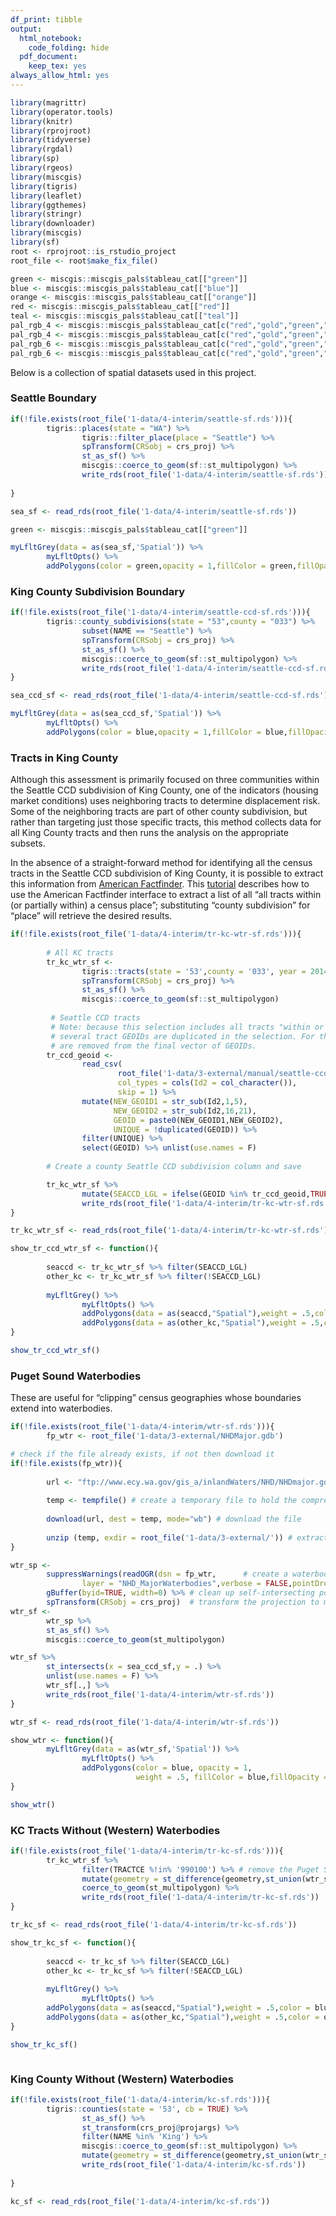 ```yaml
---
df_print: tibble
output:
  html_notebook:
    code_folding: hide
  pdf_document:
    keep_tex: yes
always_allow_html: yes
---
```


```r
library(magrittr)
library(operator.tools)
library(knitr)
library(rprojroot)
library(tidyverse)
library(rgdal)
library(sp)
library(rgeos)
library(miscgis)
library(tigris)
library(leaflet)
library(ggthemes)
library(stringr)
library(downloader)
library(miscgis)
library(sf)
root <- rprojroot::is_rstudio_project
root_file <- root$make_fix_file()
```

```r
green <- miscgis::miscgis_pals$tableau_cat[["green"]]
blue <- miscgis::miscgis_pals$tableau_cat[["blue"]]
orange <- miscgis::miscgis_pals$tableau_cat[["orange"]]
red <- miscgis::miscgis_pals$tableau_cat[["red"]]
teal <- miscgis::miscgis_pals$tableau_cat[["teal"]]
pal_rgb_4 <- miscgis::miscgis_pals$tableau_cat[c("red","gold","green","blue")] %>% unlist %>% palette()
pal_rgb_4 <- miscgis::miscgis_pals$tableau_cat[c("red","gold","green","blue")] %>% unlist %>% palette()
pal_rgb_6 <- miscgis::miscgis_pals$tableau_cat[c("red","gold","green","blue","orange","purple")] %>% unlist %>% palette()
pal_rgb_6 <- miscgis::miscgis_pals$tableau_cat[c("red","gold","green","blue","orange","purple")] %>% unlist %>% palette()
```

Below is a collection of spatial datasets used in this project.

### Seattle Boundary

```r

if(!file.exists(root_file('1-data/4-interim/seattle-sf.rds'))){
        tigris::places(state = "WA") %>%
                tigris::filter_place(place = "Seattle") %>%
                spTransform(CRSobj = crs_proj) %>% 
                st_as_sf() %>% 
                miscgis::coerce_to_geom(sf::st_multipolygon) %>% 
                write_rds(root_file('1-data/4-interim/seattle-sf.rds'))
        
}

sea_sf <- read_rds(root_file('1-data/4-interim/seattle-sf.rds'))

green <- miscgis::miscgis_pals$tableau_cat[["green"]]

myLfltGrey(data = as(sea_sf,'Spatial')) %>% 
        myLfltOpts() %>% 
        addPolygons(color = green,opacity = 1,fillColor = green,fillOpacity = .5)

```

### King County Subdivision Boundary

```r

if(!file.exists(root_file('1-data/4-interim/seattle-ccd-sf.rds'))){
        tigris::county_subdivisions(state = "53",county = "033") %>% 
                subset(NAME == "Seattle") %>% 
                spTransform(CRSobj = crs_proj) %>% 
                st_as_sf() %>% 
                miscgis::coerce_to_geom(sf::st_multipolygon) %>% 
                write_rds(root_file('1-data/4-interim/seattle-ccd-sf.rds'))
}

sea_ccd_sf <- read_rds(root_file('1-data/4-interim/seattle-ccd-sf.rds'))

myLfltGrey(data = as(sea_ccd_sf,'Spatial')) %>% 
        myLfltOpts() %>% 
        addPolygons(color = blue,opacity = 1,fillColor = blue,fillOpacity = .5)

```

### Tracts in King County
Although this assessment is primarily focused on three communities within the Seattle CCD subdivision of King County, one of the indicators (housing market conditions) uses neighboring tracts to determine displacement risk. Some of the neighboring tracts are part of other county subdivision, but rather than targeting just those specific tracts, this method collects data for all King County tracts and then runs the analysis on the appropriate subsets.

In the absence of a straight-forward method for identifying all the census tracts in the Seattle CCD subdivision of King County, it is possible to extract this information from [American Factfinder](https://factfinder.census.gov/faces/nav/jsf/pages/index.xhtml). This [tutorial](https://ask.census.gov/faq.php?id=5000&faqId=1605) describes how to use the American Factfinder interface to extract a list of all "all tracts within (or partially within) a census place"; substituting "county subdivision" for "place" will retrieve the desired results.

```r

if(!file.exists(root_file('1-data/4-interim/tr-kc-wtr-sf.rds'))){
        
        # All KC tracts
        tr_kc_wtr_sf <-
                tigris::tracts(state = '53',county = '033', year = 2014) %>%
                spTransform(CRSobj = crs_proj) %>% 
                st_as_sf() %>% 
                miscgis::coerce_to_geom(sf::st_multipolygon) 
       
         # Seattle CCD tracts 
         # Note: because this selection includes all tracts "within or partially-within" the Seattle CC,
         # several tract GEOIDs are duplicated in the selection. For the sake of clarity, these duplicates
         # are removed from the final vector of GEOIDs.
        tr_ccd_geoid <- 
                read_csv(
                        root_file('1-data/3-external/manual/seattle-ccd/ACS_12_5YR_B01001/ACS_12_5YR_B01001_with_ann.csv'), 
                        col_types = cols(Id2 = col_character()), 
                        skip = 1) %>% 
                mutate(NEW_GEOID1 = str_sub(Id2,1,5),
                       NEW_GEOID2 = str_sub(Id2,16,21),
                       GEOID = paste0(NEW_GEOID1,NEW_GEOID2),
                       UNIQUE = !duplicated(GEOID)) %>%
                filter(UNIQUE) %>% 
                select(GEOID) %>% unlist(use.names = F)
        
        # Create a county Seattle CCD subdivision column and save

        tr_kc_wtr_sf %>% 
                mutate(SEACCD_LGL = ifelse(GEOID %in% tr_ccd_geoid,TRUE,FALSE)) %>% 
                write_rds(root_file('1-data/4-interim/tr-kc-wtr-sf.rds'))
}

tr_kc_wtr_sf <- read_rds(root_file('1-data/4-interim/tr-kc-wtr-sf.rds'))

show_tr_ccd_wtr_sf <- function(){
        
        seaccd <- tr_kc_wtr_sf %>% filter(SEACCD_LGL)
        other_kc <- tr_kc_wtr_sf %>% filter(!SEACCD_LGL)
        
        myLfltGrey() %>% 
                myLfltOpts() %>% 
                addPolygons(data = as(seaccd,"Spatial"),weight = .5,color = blue,opacity = 1,fillColor = blue,fillOpacity = .5) %>% 
                addPolygons(data = as(other_kc,"Spatial"),weight = .5,color = orange,opacity = 1,fillColor = orange,fillOpacity = .5)
}

show_tr_ccd_wtr_sf()


```

### Puget Sound Waterbodies

These are useful for "clipping" census geographies whose boundaries extend into waterbodies.

```r

if(!file.exists(root_file('1-data/4-interim/wtr-sf.rds'))){
        fp_wtr <- root_file('1-data/3-external/NHDMajor.gdb')

# check if the file already exists, if not then download it
if(!file.exists(fp_wtr)){
        
        url <- "ftp://www.ecy.wa.gov/gis_a/inlandWaters/NHD/NHDmajor.gdb.zip" # save the URL for the waterbodies data
        
        temp <- tempfile() # create a temporary file to hold the compressed download
        
        download(url, dest = temp, mode="wb") # download the file
        
        unzip (temp, exdir = root_file('1-data/3-external/')) # extract the ESRI geodatabase file to a project folder
}

wtr_sp <-
        suppressWarnings(readOGR(dsn = fp_wtr,      # create a waterbodies shape
                layer = "NHD_MajorWaterbodies",verbose = FALSE,pointDropZ = TRUE)) %>%
        gBuffer(byid=TRUE, width=0) %>% # clean up self-intersecting polygons
        spTransform(CRSobj = crs_proj)  # transform the projection to match the project projection
wtr_sf <-  
        wtr_sp %>% 
        st_as_sf() %>% 
        miscgis::coerce_to_geom(st_multipolygon)

wtr_sf %>% 
        st_intersects(x = sea_ccd_sf,y = .) %>% 
        unlist(use.names = F) %>% 
        wtr_sf[.,] %>% 
        write_rds(root_file('1-data/4-interim/wtr-sf.rds'))
}

wtr_sf <- read_rds(root_file('1-data/4-interim/wtr-sf.rds'))

show_wtr <- function(){
        myLfltGrey(data = as(wtr_sf,'Spatial')) %>% 
                myLfltOpts() %>% 
                addPolygons(color = blue, opacity = 1, 
                            weight = .5, fillColor = blue,fillOpacity = .5)        
}

show_wtr()

```

### KC Tracts Without (Western) Waterbodies
```r

if(!file.exists(root_file('1-data/4-interim/tr-kc-sf.rds'))){
        tr_kc_wtr_sf %>% 
                filter(TRACTCE %!in% '990100') %>% # remove the Puget Sound tract
                mutate(geometry = st_difference(geometry,st_union(wtr_sf))) %>% 
                coerce_to_geom(st_multipolygon) %>% 
                write_rds(root_file('1-data/4-interim/tr-kc-sf.rds'))
}

tr_kc_sf <- read_rds(root_file('1-data/4-interim/tr-kc-sf.rds'))

show_tr_kc_sf <- function(){
        
        seaccd <- tr_kc_sf %>% filter(SEACCD_LGL)
        other_kc <- tr_kc_sf %>% filter(!SEACCD_LGL)
        
        myLfltGrey() %>% 
                myLfltOpts() %>% 
        addPolygons(data = as(seaccd,"Spatial"),weight = .5,color = blue,opacity = 1,fillColor = blue,fillOpacity = .5) %>% 
        addPolygons(data = as(other_kc,"Spatial"),weight = .5,color = orange,opacity = 1,fillColor = orange,fillOpacity = .5)
}

show_tr_kc_sf()



```

### King County Without (Western) Waterbodies

```r

if(!file.exists(root_file('1-data/4-interim/kc-sf.rds'))){
        tigris::counties(state = '53', cb = TRUE) %>% 
                st_as_sf() %>% 
                st_transform(crs_proj@projargs) %>% 
                filter(NAME %in% 'King') %>% 
                miscgis::coerce_to_geom(sf::st_multipolygon) %>% 
                mutate(geometry = st_difference(geometry,st_union(wtr_sf))) %>% 
                write_rds(root_file('1-data/4-interim/kc-sf.rds'))
        
}

kc_sf <- read_rds(root_file('1-data/4-interim/kc-sf.rds'))


```

